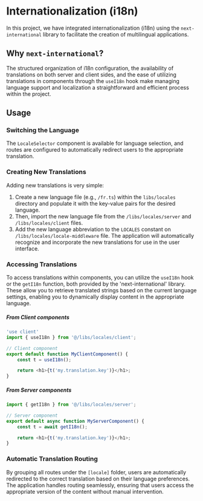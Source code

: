 
# Internationalization (i18n)

In this project, we have integrated internationalization (i18n) using the `next-international` library to facilitate the creation of multilingual applications.

## Why `next-international`?
The structured organization of i18n configuration, the availability of translations on both server and client sides, and the ease of utilizing translations in components through the `useI18n` hook make managing language support and localization a straightforward and efficient process within the project.

## Usage

### Switching the Language

The `LocaleSelector` component is available for language selection, and routes are configured to automatically redirect users to the appropriate translation.

### Creating New Translations

Adding new translations is very simple:

1. Create a new language file (e.g., `/fr.ts`) within the `libs/locales` directory and populate it with the key-value pairs for the desired language.
2. Then, import the new language file from the `/libs/locales/server` and `/libs/locales/client` files.
3. Add the new language abbreviation to the `LOCALES` constant on `/libs/locales/locale-middleware` file. The application will automatically recognize and incorporate the new translations for use in the user interface.

<FileTree>
    <FileTree.Folder name="libs" defaultOpen>
        <FileTree.Folder name="locales" defaultOpen>
            <FileTree.File name="client.ts" />
            <FileTree.File name="en.ts" />
            <FileTree.File name="es.ts" />
            <FileTree.File name="locale-middleware.ts" />
            <FileTree.File name="server.ts" />
        </FileTree.Folder>
    </FileTree.Folder>
</FileTree>

### Accessing Translations

To access translations within components, you can utilize the `useI18n` hook or the `getI18n` function, both provided by the 'next-international' library. These allow you to retrieve translated strings based on the current language settings, enabling you to dynamically display content in the appropriate language.

##### From Client components

```javascript
'use client'
import { useI18n } from '@/libs/locales/client';

// Client component
export default function MyClientComponent() {
    const t = useI18n();

    return <h1>{t('my.translation.key')}</h1>;
}
```

##### From Server components

```javascript
import { getI18n } from '@/libs/locales/server';

// Server component
export default async function MyServerComponent() {
    const t = await getI18n();

    return <h1>{t('my.translation.key')}</h1>;
}
```

### Automatic Translation Routing

By grouping all routes under the `[locale]` folder, users are automatically redirected to the correct translation based on their language preferences. The application handles routing seamlessly, ensuring that users access the appropriate version of the content without manual intervention.
